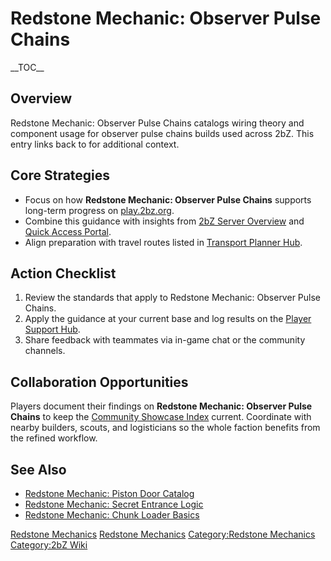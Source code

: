 {{Short description|Redstone Mechanic: Observer Pulse Chains catalogs wiring theory and component usage for observer pulse chains builds used across 2bZ}}
= Redstone Mechanic: Observer Pulse Chains =
{{2bZ Navbox}}
__TOC__

== Overview ==
Redstone Mechanic: Observer Pulse Chains catalogs wiring theory and component usage for
observer pulse chains builds used across 2bZ. This entry links back to [[Category:Redstone
Mechanics|Redstone Mechanics]] for additional context.

== Core Strategies ==
* Focus on how '''Redstone Mechanic: Observer Pulse Chains''' supports long-term progress on [[play.2bz.org]].
* Combine this guidance with insights from [[2bZ Server Overview]] and [[Quick Access Portal]].
* Align preparation with travel routes listed in [[Transport Planner Hub]].

== Action Checklist ==
# Review the [[Category:Redstone Mechanics|Redstone Mechanics]] standards that apply to Redstone Mechanic: Observer Pulse Chains.
# Apply the guidance at your current base and log results on the [[Player Support Hub]].
# Share feedback with teammates via in-game chat or the community channels.

== Collaboration Opportunities ==
Players document their findings on '''Redstone Mechanic: Observer Pulse Chains''' to keep
the [[Community Showcase Index]] current. Coordinate with nearby builders, scouts, and
logisticians so the whole faction benefits from the refined workflow.

== See Also ==
* [[Redstone Mechanic: Piston Door Catalog]]
* [[Redstone Mechanic: Secret Entrance Logic]]
* [[Redstone Mechanic: Chunk Loader Basics]]

[[Category:Redstone Mechanics]]
[[Category:2bZ Wiki]]
